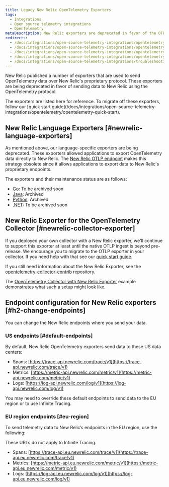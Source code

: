 ```yaml
---
title: Legacy New Relic OpenTelemetry Exporters
tags:
  - Integrations
  - Open source telemetry integrations
  - OpenTelemetry
metaDescription: New Relic exporters are deprecated in favor of the OTLP endpoint.
redirects:
  - /docs/integrations/open-source-telemetry-integrations/opentelemetry/opentelemetry-legacy-new-relic-exporters
  - /docs/integrations/open-source-telemetry-integrations/opentelemetry/opentelemetry-endpoint-configuration
  - /docs/integrations/open-source-telemetry-integrations/opentelemetry/opentelemetry-advanced-configuration
  - /docs/integrations/open-source-telemetry-integrations/opentelemetry/opentelemetry-endpoints/
  - /docs/integrations/open-source-telemetry-integrations/troubleshooting/troubleshoot-opentelemetry-exporter/
---
```


New Relic published a number of exporters that are used to send OpenTelemetry data over New Relic's proprietary protocol. These exporters are being deprecated in favor of sending data to New Relic using the OpenTelemetry protocol.

<Callout variant="important">
The exporters are listed here for reference. To migrate off these exporters, follow our [quick start guide](/docs/integrations/open-source-telemetry-integrations/opentelemetry/opentelemetry-quick-start).
</Callout>

## New Relic Language Exporters [#newrelic-language-exporters]

As mentioned above, our language-specific exporters are being deprecated. These exporters allowed applications to export OpenTelemetry data directly to New Relic. The [New Relic OTLP endpoint](#native-otlp) makes this strategy obsolete since it allows applications to export data to New Relic's proprietary endpoints.

The exporters and their maintenance status are as follows:

- [Go](https://github.com/newrelic/opentelemetry-exporter-go): To be archived soon
- [Java](https://github.com/newrelic/opentelemetry-exporter-java): Archived
- [Python](https://github.com/newrelic/opentelemetry-exporter-python): Archived
- [.NET](https://github.com/newrelic/newrelic-telemetry-sdk-dotnet/tree/main/src/NewRelic.OpenTelemetry): To be archived soon

## New Relic Exporter for the OpenTelemetry Collector [#newrelic-collector-exporter]

If you deployed your own collector with a New Relic exporter, we'll continue to support this exporter at least until the native OTLP ingest is beyond pre-release. We encourage you to migrate to the OTLP exporter in your collector. If you need help with that see our [quick start guide](/docs/integrations/open-source-telemetry-integrations/opentelemetry/opentelemetry-quick-start#collector).

If you still need information about the New Relic Exporter, see the [opentelemetry-collector-contrib](https://github.com/open-telemetry/opentelemetry-collector-contrib/tree/main/exporter/newrelicexporter) repository.

The [OpenTelemetry Collector with New Relic Exporter](https://github.com/newrelic/newrelic-opentelemetry-examples/tree/main/collector/nr-exporter-docker) example demonstrates what such a setup might look like.

## Endpoint configuration for New Relic exporters [#h2-change-endpoints]

You can change the New Relic endpoints where you send your data. 

### US endpoints [#default-endpoints]

By default, New Relic OpenTelemetry exporters send data to these US data centers:

* Spans: [https://trace-api.newrelic.com/trace/v1](https://trace-api.newrelic.com/trace/v1)
* Metrics: [https://metric-api.newrelic.com/metric/v1](https://metric-api.newrelic.com/metric/v1)
* Logs: [https://log-api.newrelic.com/log/v1](https://log-api.newrelic.com/log/v1)

You may need to override these default endpoints to send data to the EU region or to use Infinite Tracing.

### EU region endpoints [#eu-region]

To send telemetry data to New Relic’s endpoints in the EU region, use the following:

<Callout variant="tip">
  These URLs do not apply to Infinite Tracing.
</Callout>

* Spans: [https://trace-api.eu.newrelic.com/trace/v1](https://trace-api.eu.newrelic.com/trace/v1)
* Metrics: [https://metric-api.eu.newrelic.com/metric/v1](https://metric-api.eu.newrelic.com/metric/v1)
* Logs: [https://log-api.eu.newrelic.com/log/v1](https://log-api.eu.newrelic.com/log/v1)
